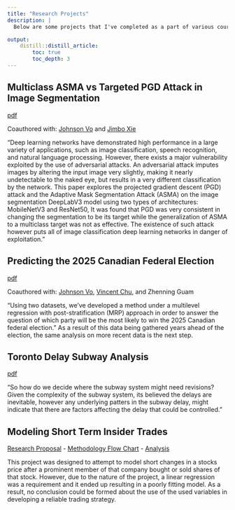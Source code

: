 ```yaml
---
title: "Research Projects"
description: |
  Below are some projects that I've completed as a part of various courses.

output:
    distill::distill_article:
        toc: true
        toc_depth: 3
---
```

## Multiclass ASMA vs Targeted PGD Attack in Image Segmentation
[pdf](Projects/csc413project.pdf)

Coauthored with: [Johnson Vo](https://www.linkedin.com/in/johnson-vo-9b8735203/?originalSubdomain=ca) and [Jimbo Xie](https://www.linkedin.com/in/jimbo-xie/)

"Deep learning networks have demonstrated high performance in a large variety of applications, such as image classification, speech recognition, and natural language processing. However, there exists a major vulnerability exploited by the use of adversarial attacks. An adversarial attack imputes  images by altering the input image very slightly, making it nearly undetectable to the naked eye, but results in a very different classification by the network. This paper explores the projected gradient descent (PGD) attack and the Adaptive Mask Segmentation Attack (ASMA) on the image segmentation DeepLabV3 model using two types of architectures: MobileNetV3 and ResNet50, It was found that PGD was very consistent in changing the segmentation to be its target while the generalization of ASMA to a multiclass target was not as effective. The existence of such attack however puts all of image classification deep learning networks in danger of exploitation."

## Predicting the 2025 Canadian Federal Election
[pdf](Projects/Assignment3.pdf)

Coauthored with: [Johnson Vo](https://www.linkedin.com/in/johnson-vo-9b8735203/?originalSubdomain=ca), [Vincent Chu](https://vincentcchu.github.io/), and Zhenning Guam

"Using two datasets, we’ve developed a method under a multilevel regression with post-stratification (MRP) approach in order to answer the question of which party will be the most likely to win the 2025 Canadian federal election." As a result of this data being gathered years ahead of the election, the same analysis on more recent data is the next step.

## Toronto Delay Subway Analysis
[pdf](Projects/A2FinalStats.pdf)

"So how do we decide where the subway system might need revisions? Given the complexity of the subway system, its believed the delays are inevitable, however any underlying patters in the subway delay, might indicate that there are factors affecting the delay that could be controlled." 

## Modeling Short Term Insider Trades
[Research Proposal](Projects/302Proposal.pdf) - [Methodology Flow Chart](Projects/LinRegFlowChart.pdf) - [Analysis](Projects/302FinalPaper.pdf)

This project was designed to attempt to model short changes in a stocks price after a prominent member of that company bought or sold shares of that stock. However, due to the nature of the project, a linear regression was a requirement and it ended up resulting in a poorly fitting model. As a result, no conclusion could be formed about the use of the used variables in developing a reliable trading strategy.




